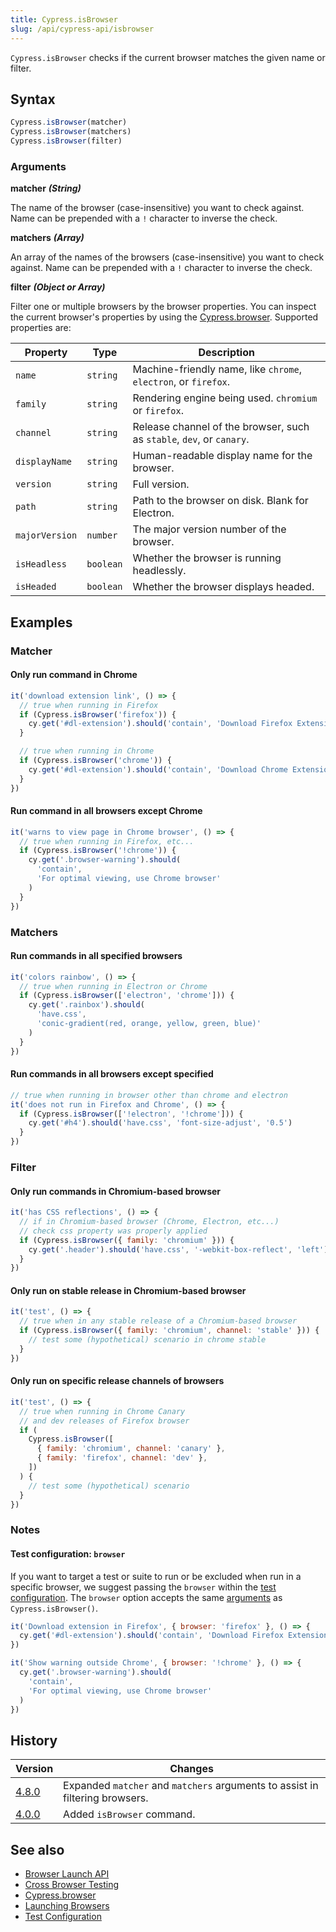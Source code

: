 ```yaml
---
title: Cypress.isBrowser
slug: /api/cypress-api/isbrowser
---
```


`Cypress.isBrowser` checks if the current browser matches the given name or
filter.

## Syntax

```javascript
Cypress.isBrowser(matcher)
Cypress.isBrowser(matchers)
Cypress.isBrowser(filter)
```

### Arguments

**<Icon name="angle-right" /> matcher** **_(String)_**

The name of the browser (case-insensitive) you want to check against. Name can
be prepended with a `!` character to inverse the check.

**<Icon name="angle-right" /> matchers** **_(Array)_**

An array of the names of the browsers (case-insensitive) you want to check
against. Name can be prepended with a `!` character to inverse the check.

**<Icon name="angle-right" /> filter** **_(Object or Array)_**

Filter one or multiple browsers by the browser properties. You can inspect the
current browser's properties by using the
[Cypress.browser](/api/cypress-api/browser). Supported properties are:

| Property       | Type      | Description                                                           |
| -------------- | --------- | --------------------------------------------------------------------- |
| `name`         | `string`  | Machine-friendly name, like `chrome`, `electron`, or `firefox`.       |
| `family`       | `string`  | Rendering engine being used. `chromium` or `firefox`.                 |
| `channel`      | `string`  | Release channel of the browser, such as `stable`, `dev`, or `canary`. |
| `displayName`  | `string`  | Human-readable display name for the browser.                          |
| `version`      | `string`  | Full version.                                                         |
| `path`         | `string`  | Path to the browser on disk. Blank for Electron.                      |
| `majorVersion` | `number`  | The major version number of the browser.                              |
| `isHeadless`   | `boolean` | Whether the browser is running headlessly.                            |
| `isHeaded`     | `boolean` | Whether the browser displays headed.                                  |

## Examples

### Matcher

#### Only run command in Chrome

```javascript
it('download extension link', () => {
  // true when running in Firefox
  if (Cypress.isBrowser('firefox')) {
    cy.get('#dl-extension').should('contain', 'Download Firefox Extension')
  }

  // true when running in Chrome
  if (Cypress.isBrowser('chrome')) {
    cy.get('#dl-extension').should('contain', 'Download Chrome Extension')
  }
})
```

#### Run command in all browsers except Chrome

```javascript
it('warns to view page in Chrome browser', () => {
  // true when running in Firefox, etc...
  if (Cypress.isBrowser('!chrome')) {
    cy.get('.browser-warning').should(
      'contain',
      'For optimal viewing, use Chrome browser'
    )
  }
})
```

### Matchers

#### Run commands in all specified browsers

```javascript
it('colors rainbow', () => {
  // true when running in Electron or Chrome
  if (Cypress.isBrowser(['electron', 'chrome'])) {
    cy.get('.rainbox').should(
      'have.css',
      'conic-gradient(red, orange, yellow, green, blue)'
    )
  }
})
```

#### Run commands in all browsers except specified

```javascript
// true when running in browser other than chrome and electron
it('does not run in Firefox and Chrome', () => {
  if (Cypress.isBrowser(['!electron', '!chrome'])) {
    cy.get('#h4').should('have.css', 'font-size-adjust', '0.5')
  }
})
```

### Filter

#### Only run commands in Chromium-based browser

```javascript
it('has CSS reflections', () => {
  // if in Chromium-based browser (Chrome, Electron, etc...)
  // check css property was properly applied
  if (Cypress.isBrowser({ family: 'chromium' })) {
    cy.get('.header').should('have.css', '-webkit-box-reflect', 'left')
  }
})
```

#### Only run on stable release in Chromium-based browser

```javascript
it('test', () => {
  // true when in any stable release of a Chromium-based browser
  if (Cypress.isBrowser({ family: 'chromium', channel: 'stable' })) {
    // test some (hypothetical) scenario in chrome stable
  }
})
```

#### Only run on specific release channels of browsers

```javascript
it('test', () => {
  // true when running in Chrome Canary
  // and dev releases of Firefox browser
  if (
    Cypress.isBrowser([
      { family: 'chromium', channel: 'canary' },
      { family: 'firefox', channel: 'dev' },
    ])
  ) {
    // test some (hypothetical) scenario
  }
})
```

### Notes

#### Test configuration: `browser`

If you want to target a test or suite to run or be excluded when run in a
specific browser, we suggest passing the `browser` within the
[test configuration](/guides/references/configuration#Test-Configuration). The
`browser` option accepts the same [arguments](#Arguments) as
`Cypress.isBrowser()`.

```js
it('Download extension in Firefox', { browser: 'firefox' }, () => {
  cy.get('#dl-extension').should('contain', 'Download Firefox Extension')
})
```

```js
it('Show warning outside Chrome', { browser: '!chrome' }, () => {
  cy.get('.browser-warning').should(
    'contain',
    'For optimal viewing, use Chrome browser'
  )
})
```

## History

| Version                                     | Changes                                                                      |
| ------------------------------------------- | ---------------------------------------------------------------------------- |
| [4.8.0](/guides/references/changelog#4-8-0) | Expanded `matcher` and `matchers` arguments to assist in filtering browsers. |
| [4.0.0](/guides/references/changelog#4-0-0) | Added `isBrowser` command.                                                   |

## See also

- [Browser Launch API](/api/plugins/browser-launch-api)
- [Cross Browser Testing](/guides/guides/cross-browser-testing)
- [Cypress.browser](/api/cypress-api/browser)
- [Launching Browsers](/guides/guides/launching-browsers)
- [Test Configuration](/guides/references/configuration#Test-Configuration)
